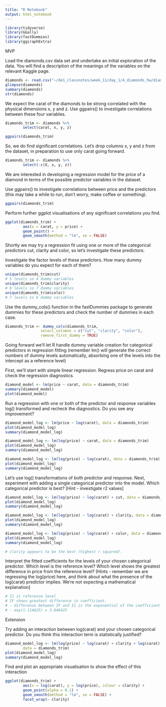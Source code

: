 ```yaml
---
title: "R Notebook"
output: html_notebook
---
```


```r
library(tidyverse)
library(GGally)
library(fastDummies)
library(ggiraphExtra)
```

MVP

Load the diamonds.csv data set and undertake an initial exploration of the data.
You will find a description of the meanings of the variables on the relevant 
Kaggle page.
```r
diamonds <- read.csv("~/de1_classnotes/week_11/day_1/4_diamonds_hw/diamonds.csv")
glimpse(diamonds)
summary(diamonds)
str(diamonds)
```

We expect the carat of the diamonds to be strong correlated with the physical 
dimensions x, y and z. Use ggpairs() to investigate correlations between these
four variables.
```r
diamonds_trim <- diamonds %>%
        select(carat, x, y, z)

ggpairs(diamonds_trim)
```

So, we do find significant correlations. Let’s drop columns x, y and z from the
dataset, in preparation to use only carat going forward.
```r
diamonds_trim <- diamonds %>%
        select(-c(X, x, y, z))
```

We are interested in developing a regression model for the price of a diamond in
terms of the possible predictor variables in the dataset.

Use ggpairs() to investigate correlations between price and the predictors (this
may take a while to run, don’t worry, make coffee or something).
```r
ggpairs(diamonds_trim)
```

Perform further ggplot visualisations of any significant correlations you find.
```r
ggplot(diamonds_trim) +
        aes(x = carat, y = price) +
        geom_point() +
        geom_smooth(method = "lm", se = FALSE) 
```

Shortly we may try a regression fit using one or more of the categorical 
predictors cut, clarity and color, so let’s investigate these predictors:

Investigate the factor levels of these predictors. How many dummy variables do 
you expect for each of them?
```r
unique(diamonds_trim$cut)
# 5 levels so 4 dummy variables
unique(diamonds_trim$clarity)
# 8 levels so 7 dummy variables
unique(diamonds_trim$color)
# 7 levels so 6 dummy variables
```

Use the dummy_cols() function in the fastDummies package to generate dummies for
these predictors and check the number of dummies in each case.
```r
diamonds_trim <- dummy_cols(diamonds_trim,
                select_columns = c("cut", "clarity", "color"),
                remove_first_dummy = TRUE)
```

Going forward we’ll let R handle dummy variable creation for categorical
predictors in regression fitting (remember lm() will generate the correct 
numbers of dummy levels automatically, absorbing one of the levels into the 
intercept as a reference level)

First, we’ll start with simple linear regression. Regress price on carat and 
check the regression diagnostics.
```r
diamond_model <- lm(price ~ carat, data = diamonds_trim)
summary(diamond_model)
plot(diamond_model)
```

Run a regression with one or both of the predictor and response variables log() 
transformed and recheck the diagnostics. Do you see any improvement?
```r
diamond_model_log <- lm(price ~ log(carat), data = diamonds_trim)
plot(diamond_model_log)
summary(diamond_model_log)

diamond_model_log <- lm(log(price) ~ carat, data = diamonds_trim)
plot(diamond_model_log)
summary(diamond_model_log)

diamond_model_log <- lm(log(price) ~ log(carat), data = diamonds_trim)
plot(diamond_model_log)
summary(diamond_model_log)
```

Let’s use log() transformations of both predictor and response. Next, experiment
with adding a single categorical predictor into the model. Which categorical 
predictor is best? [Hint - investigate r2 values]
```r
diamond_model_log <- lm(log(price) ~ log(carat) + cut, data = diamonds_trim)
plot(diamond_model_log)
summary(diamond_model_log)

diamond_model_log <- lm(log(price) ~ log(carat) + clarity, data = diamonds_trim)
plot(diamond_model_log)
summary(diamond_model_log)

diamond_model_log <- lm(log(price) ~ log(carat) + color, data = diamonds_trim)
plot(diamond_model_log)
summary(diamond_model_log)

# clarity appears to be the best (highest r squared).
```

Interpret the fitted coefficients for the levels of your chosen categorical 
predictor. Which level is the reference level? Which level shows the greatest
difference in price from the reference level? [Hints - remember we are 
regressing the log(price) here, and think about what the presence of the 
log(carat) predictor implies. We’re not expecting a mathematical explanation]
```r
# I1 is reference level
# IF shows greatest difference in coefficient.
# - difference between IF and I1 is the exponential of the coefficient
# - exp(1.114625) = 3.048425
```

Extension

Try adding an interaction between log(carat) and your chosen categorical 
predictor. Do you think this interaction term is statistically justified?
```r
diamond_model_log <- lm(log(price) ~ log(carat) + clarity + log(carat):clarity,
        data = diamonds_trim)
plot(diamond_model_log)
summary(diamond_model_log)
```

Find and plot an appropriate visualisation to show the effect of this
interaction
```r
ggplot(diamonds_trim) +
        aes(x = log(carat), y = log(price), colour = clarity) +
        geom_point(alpha = 0.1) +
        geom_smooth(method = "lm", se = FALSE) +
        facet_wrap(~ clarity)
```

